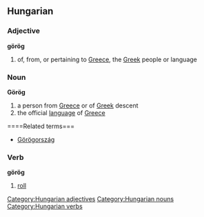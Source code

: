 ==Hungarian==
===Adjective===
'''görög'''
#of, from, or pertaining to [[Greece]], the [[Greek]] people or language

===Noun===
'''Görög'''
#a person from [[Greece]] or of [[Greek]] descent
#the official [[language]] of [[Greece]]

====Related terms===
*[[Görögország]]

=== Verb ===
'''görög'''
# [[roll]]

[[Category:Hungarian adjectives]]
[[Category:Hungarian nouns]]
[[Category:Hungarian verbs]]